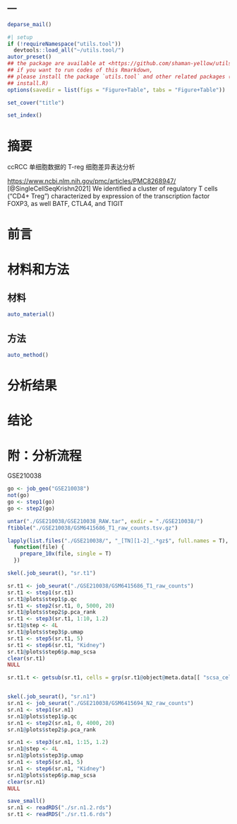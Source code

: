 ---
---

```r
deparse_mail()
```

```r
#| setup
if (!requireNamespace("utils.tool"))
  devtools::load_all("~/utils.tool/")
autor_preset()
## the package are available at <https://github.com/shaman-yellow/utils.tool>
## if you want to run codes of this Rmarkdown,
## please install the package `utils.tool` and other related packages (run
## install.R)
options(savedir = list(figs = "Figure+Table", tabs = "Figure+Table"))
```

```r
set_cover("title")
```

```r
set_index()
```

# 摘要 {#abstract}

ccRCC 单细胞数据的 T-reg 细胞差异表达分析

<https://www.ncbi.nlm.nih.gov/pmc/articles/PMC8268947/>
[@SingleCellSeqKrishn2021]
We identified a cluster of regulatory T cells (“CD4+ Treg”) characterized by
expression of the transcription factor FOXP3, as well BATF, CTLA4, and TIGIT

# 前言 {#introduction}

# 材料和方法 {#methods}

## 材料

```r
auto_material()
```

## 方法

```r
auto_method()
```

# 分析结果 {#results}

# 结论 {#dis}

# 附：分析流程 {#workflow}

GSE210038

```r
go <- job_geo("GSE210038")
not(go)
go <- step1(go)
go <- step2(go)

untar("./GSE210038/GSE210038_RAW.tar", exdir = "./GSE210038/")
ftibble("./GSE210038/GSM6415686_T1_raw_counts.tsv.gz")

lapply(list.files("./GSE210038/", "_[TN][1-2]_.*gz$", full.names = T),
  function(file) {
    prepare_10x(file, single = T)
  })

skel(.job_seurat(), "sr.t1")

sr.t1 <- job_seurat("./GSE210038/GSM6415686_T1_raw_counts")
sr.t1 <- step1(sr.t1)
sr.t1@plots$step1$p.qc
sr.t1 <- step2(sr.t1, 0, 5000, 20)
sr.t1@plots$step2$p.pca_rank
sr.t1 <- step3(sr.t1, 1:10, 1.2)
sr.t1@step <- 4L
sr.t1@plots$step3$p.umap
sr.t1 <- step5(sr.t1, 5)
sr.t1 <- step6(sr.t1, "Kidney")
sr.t1@plots$step6$p.map_scsa
clear(sr.t1)
NULL

sr.t1.t <- getsub(sr.t1, cells = grp(sr.t1@object@meta.data[[ "scsa_cell" ]], "T cell"))


skel(.job_seurat(), "sr.n1")
sr.n1 <- job_seurat("./GSE210038/GSM6415694_N2_raw_counts")
sr.n1 <- step1(sr.n1)
sr.n1@plots$step1$p.qc
sr.n1 <- step2(sr.n1, 0, 4000, 20)
sr.n1@plots$step2$p.pca_rank

sr.n1 <- step3(sr.n1, 1:15, 1.2)
sr.n1@step <- 4L
sr.n1@plots$step3$p.umap
sr.n1 <- step5(sr.n1, 5)
sr.n1 <- step6(sr.n1, "Kidney")
sr.n1@plots$step6$p.map_scsa
clear(sr.n1)
NULL

```

```r
save_small()
sr.n1 <- readRDS("./sr.n1.2.rds")
sr.t1 <- readRDS("./sr.t1.6.rds")
```
